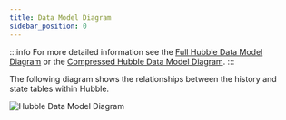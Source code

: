 ```yaml
---
title: Data Model Diagram
sidebar_position: 0
---
```


:::info For more detailed information see the [Full Hubble Data Model Diagram](https://dbdiagram.io/d/Hubble-Public-Data-Model-66671e056bc9d447b1501801) or the [Compressed Hubble Data Model Diagram](https://dbdiagram.io/d/Hubble-Public-Data-Model-Compressed-666730996bc9d447b151a181). :::

The following diagram shows the relationships between the history and state tables within Hubble.

![Hubble Data Model Diagram](/img/hubble/data_model_diagram.png)
